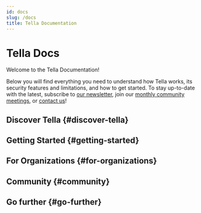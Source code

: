 ```yaml
---
id: docs
slug: /docs
title: Tella Documentation
---
```


# Tella Docs

Welcome to the Tella Documentation! 

Below you will find everything you need to understand how Tella works, its security features and limitations, and how to get started. To stay up-to-date with the latest, subscribe to [our newsletter](https://blog.wearehorizontal.org/#/portal), join our [monthly community meetings](/community-meetings), or [contact us](/contact-us)!


## Discover Tella {#discover-tella}

<div class="doc-card-list">
    <DocCard title="Features" description="Discover a list and description of Tella's features." link="/features" />
    <DocCard title="Security and Privacy" description="Learn about our security features and security audits" link="/security-and-privacy" />
    <DocCard title="Languages and Accessibility" description="Explore languages supported by Tella and our accessibility efforts." link="/accessibility" />
    <DocCard title="User Stories" description="Read about real-world use cases and deployments." link="/user-stories" />
</div>

## Getting Started {#getting-started}

<div class="doc-card-list">
    <DocCard title="Android Guide" description="Quick start guide for Tella users on Android" link="/get-started-android" />
    <DocCard title="iOS Guide" description="Quick start guide for Tella users on iPhone" link="/get-started-ios" />
    <DocCard title="Video Tutorials" description="Video guidance on how to get started" link="/video-tutorials" />
</div>

## For Organizations {#for-organizations}

<div class="doc-card-list">
    <DocCard title="Overview" description="Learn how organizations can use Tella for research, advocacy, or accountability processes" link="/for-organizations" />
    <DocCard title="Tella Web" description="The Tella Web connection empowers users to conveniently upload photos, videos, audio recordings, and text to their organization's server" link="/tella-web" />
    <DocCard title="Uwazi" description="The Uwazi connection lets organizations collect data from their Tella users and establish relationships between the data" />
    <DocCard title="Open Data Kit (ODK)" description="The ODK connection lets organizations collect data using custom forms from Tella" link="/odk" />
</div>

## Community {#community}

<div class="doc-card-list">
    <DocCard title="Community Meetings" description="Details about monthly Tella community calls" link="/community-meetings" />
    <DocCard title="Open Source" description="Information on Tella's commitment to Open Source and links to repositories" link="/open-source" />
    <DocCard title="Translating Tella" description="Information on how to help translating Tella" link="/translating-tella" />
</div>


## Go further {#go-further}

<div class="doc-card-list">
    <DocCard title="FAQs" description="Find answers to common questions" link="/faq" />
    <DocCard title="Contact Us" description="Reach out for support or inquiries" link="/contact-us" />
    <DocCard title="What's New" description="Find the changelog and release information of Tella apps" link="/releases" />
    <DocCard title="Privacy Policy" description="Tella's privacy policy" link="/privacy" />
</div>